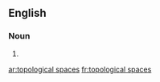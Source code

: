 ==English==

===Noun===
{{head|en}}

# {{plural of|topological space}}

[[ar:topological spaces]]
[[fr:topological spaces]]